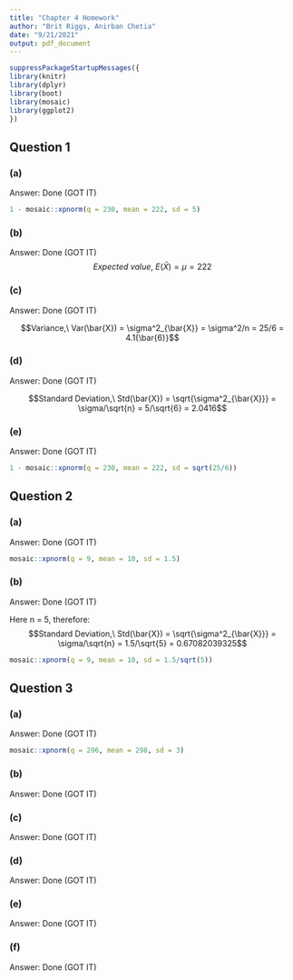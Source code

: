```yaml
---
title: "Chapter 4 Homework"
author: "Brit Riggs, Anirban Chetia"
date: "9/21/2021"
output: pdf_document
---
```


```r
suppressPackageStartupMessages({
library(knitr)
library(dplyr)
library(boot)
library(mosaic)
library(ggplot2)
})
```

## Question 1

### (a)
Answer: Done (GOT IT)

```r
1 - mosaic::xpnorm(q = 230, mean = 222, sd = 5)
```

### (b)
Answer: Done (GOT IT)
$$
Expected\ value,\ E(\bar{X}) = \mu = 222
$$

### (c)
Answer: Done (GOT IT)

$$Variance,\ Var(\bar{X}) = \sigma^2_{\bar{X}} = \sigma^2/n = 25/6 = 4.1{\bar{6}}$$

### (d)
Answer: Done (GOT IT)

$$Standard Deviation,\ Std(\bar{X}) = \sqrt{\sigma^2_{\bar{X}}} = \sigma/\sqrt{n} = 5/\sqrt{6} = 2.0416$$

### (e)
Answer: Done (GOT IT)

```r
1 - mosaic::xpnorm(q = 230, mean = 222, sd = sqrt(25/6))
```

## Question 2

### (a)
Answer: Done (GOT IT)

```r
mosaic::xpnorm(q = 9, mean = 10, sd = 1.5)
```

### (b)
Answer: Done (GOT IT)

Here n = 5, therefore:
$$Standard Deviation,\ Std(\bar{X}) = \sqrt{\sigma^2_{\bar{X}}} = \sigma/\sqrt{n} = 1.5/\sqrt{5} = 0.67082039325$$

```r
mosaic::xpnorm(q = 9, mean = 10, sd = 1.5/sqrt(5))
```

## Question 3

### (a)
Answer: Done (GOT IT)

```r
mosaic::xpnorm(q = 296, mean = 298, sd = 3)
```

### (b)
Answer: Done (GOT IT)

### (c)
Answer: Done (GOT IT)

### (d)
Answer: Done (GOT IT)

### (e)
Answer: Done (GOT IT)

### (f)
Answer: Done (GOT IT)
